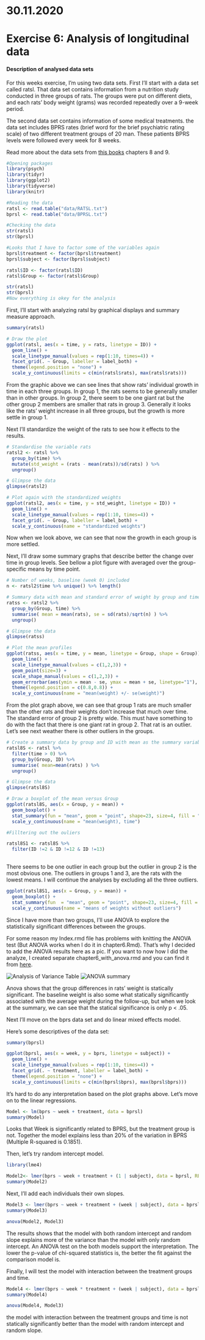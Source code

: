 # 30.11.2020 

# **Exercise 6: Analysis of longitudinal data**


#### **Description of analysed data sets**

For this weeks exercise, I'm using two data sets. First I'll start with a data set called ratsl. That data set contains information from a nutrition study conducted in three groups of rats. The groups were put on different diets, and each rats' body weight (grams) was recorded repeatedly over a 9-week period.

The second data set contains information of some medical treatments. the data set includes BPRS rates (brief word for  the brief psychiatric rating scale) of two different treatment groups of 20 man. These patients BPRS levels were followed every week for 8 weeks.

Read more about the data sets from [this books](https://mooc.helsinki.fi/pluginfile.php/143981/course/section/5444/MABS4IODS.pdf) chapters 8 and 9.

```r

#Opening packages
library(psych)
library(tidyr)
library(ggplot2)
library(tidyverse)
library(knitr)

#Reading the data
ratsl <- read.table("data/RATSL.txt")
bprsl <- read.table("data/BPRSL.txt")

#Checking the data
str(ratsl)
str(bprsl)

#Looks that I have to factor some of the variables again
bprsl$treatment <- factor(bprsl$treatment)
bprsl$subject <- factor(bprsl$subject)

ratsl$ID <- factor(ratsl$ID)
ratsl$Group <- factor(ratsl$Group)

str(ratsl)
str(bprsl)
#Now everything is okey for the analysis
```

First, I'll start with analyzing ratsl by graphical displays and summary measure approach.


```r

summary(ratsl)

# Draw the plot
ggplot(ratsl, aes(x = time, y = rats, linetype = ID)) +
  geom_line() +
  scale_linetype_manual(values = rep(1:10, times=4)) +
  facet_grid(. ~ Group, labeller = label_both) +
  theme(legend.position = "none") + 
  scale_y_continuous(limits = c(min(ratsl$rats), max(ratsl$rats)))

```

From the graphic above we can see lines that show rats' individual growth in time in each three groups. In group 1, the rats seems to be generally smaller than in other groups. In group 2, there seem to be one giant rat but the other group 2 members are smaller that rats in group 3. Generally it looks like the rats' weight increase  in all three groups, but the growth is more settle in group 1.

Next I'll standardize the weight of the rats to see how it effects to the results.

```r
# Standardise the variable rats
ratsl2 <- ratsl %>%
  group_by(time) %>%
  mutate(std_weight = (rats - mean(rats))/sd(rats) ) %>%
  ungroup()

# Glimpse the data
glimpse(ratsl2)

# Plot again with the standardized weights
ggplot(ratsl2, aes(x = time, y = std_weight, linetype = ID)) +
  geom_line() +
  scale_linetype_manual(values = rep(1:10, times=4)) +
  facet_grid(. ~ Group, labeller = label_both) +
  scale_y_continuous(name = "standardized weights")


```

Now when we look above, we can see that now the growth in each group is more settled. 

Next, I'll draw some summary graphs that describe better the change over time in group levels. See bellow a plot figure with averaged over the group-specific means by time point.


```r

# Number of weeks, baseline (week 0) included
n <- ratsl2$time %>% unique() %>% length()

# Summary data with mean and standard error of weight by group and time point
ratss <- ratsl2 %>%
  group_by(Group, time) %>%
  summarise( mean = mean(rats), se = sd(rats)/sqrt(n) ) %>%
  ungroup()

# Glimpse the data
glimpse(ratss)

# Plot the mean profiles
ggplot(ratss, aes(x = time, y = mean, linetype = Group, shape = Group)) +
  geom_line() +
  scale_linetype_manual(values = c(1,2,3)) +
  geom_point(size=3) +
  scale_shape_manual(values = c(1,2,3)) +
  geom_errorbar(aes(ymin = mean - se, ymax = mean + se, linetype="1"), width=0.3) +
  theme(legend.position = c(0.8,0.8)) +
  scale_y_continuous(name = "mean(weight) +/- se(weight)")

```

From the plot graph above, we can see that group 1 rats are much smaller than the other rats and their weights don't increase that much over time. The standard error of group 2 is pretty wide. This must have something to do with the fact that there is one giant rat in group 2. That rat is an outlier. Let's see next weather there is other outliers in the groups. 

```r


# Create a summary data by group and ID with mean as the summary variable (ignoring baseline week 0).
ratsl8S <- ratsl %>%
  filter(time > 0) %>%
  group_by(Group, ID) %>%
  summarise( mean=mean(rats) ) %>%
  ungroup()

# Glimpse the data
glimpse(ratsl8S)

# Draw a boxplot of the mean versus Group
ggplot(ratsl8S, aes(x = Group, y = mean)) +
  geom_boxplot() +
  stat_summary(fun = "mean", geom = "point", shape=23, size=4, fill = "pink") +
  scale_y_continuous(name = "mean(weight), time")

#Filltering out the ouliers

ratsl8S1 <- ratsl8S %>%
  filter(ID !=2 & ID !=12 & ID !=13)
  

```

There seems to be one outlier in each group but the outlier in group 2 is the most obvious one. The outliers in groups 1 and 3, are the rats with the lowest means. I will continue the analyses by excluding all the three outliers.

```r

ggplot(ratsl8S1, aes(x = Group, y = mean)) +
  geom_boxplot() +
  stat_summary(fun  = "mean", geom = "point", shape=23, size=4, fill = "pink") +
  scale_y_continuous(name = "means of weights without outliers")


```

Since I have more than two groups, I'll use ANOVA to explore the statistically significant differences between the groups.


For some reason my Index.rmd file has problems with knitting the ANOVA test (But ANOVA works when I do it in chapter6.Rmd). That's why I decided to add the ANOVA results here as a pic. If you want to now how I did the analyze, I created separate chapter6_with_anova.rmd and you can find it from [here](https://github.com/sallavei/IODS-project/blob/master/chapter6_with_anova.Rmd).

![Analysis of Variance Table](ANOVA rats.png)
![ANOVA summary](ANOVAsummary.PNG)

Anova shows that the group differences in rats' weight is statically significant. The baseline weight is also some what statically significantly associated with the average weight during the follow-up, but when we look at the summary, we can see that the statical significance is only p < .05. 


Next I'll move on the bprs data set and do linear mixed effects model.

Here's some descriptives of the data set:

```r
summary(bprsl)

ggplot(bprsl, aes(x = week, y = bprs, linetype = subject)) +
  geom_line() +
  scale_linetype_manual(values = rep(1:10, times=4)) +
  facet_grid(. ~ treatment, labeller = label_both) +
  theme(legend.position = "none") + 
  scale_y_continuous(limits = c(min(bprsl$bprs), max(bprsl$bprs)))

```
It's hard to do any interpretation based on the plot graphs above. Let's move on to the linear regressions.

```r
Model <- lm(bprs ~ week + treatment, data = bprsl)
summary(Model)

```
Looks that Week is significantly related to BPRS, but the treatment group is not. Together the model explains less than 20% of the variation in BPRS (Multiple R-squared is 0.1851).

Then, let's try random intercept model.

```r
library(lme4)

Model2<- lmer(bprs ~ week + treatment + (1 | subject), data = bprsl, REML = FALSE)
summary(Model2)

```

Next, I'll add each individuals their own slopes.  

```r

Model3 <- lmer(bprs ~ week + treatment + (week | subject), data = bprsl, REML = FALSE)
summary(Model3)

anova(Model2, Model3)
```

The results shows that the model with both random intercept and random slope explains more of the variance than the model with only random intercept. An ANOVA test on the both models support the interpretation. The lower the p-value of chi-squared statistics is, the better the fit against the comparison model is.

Finally, I will test the model with interaction between the treatment groups and time. 

```r

Model4 <- lmer(bprs ~ week * treatment + (week | subject), data = bprsl, REML = FALSE)
summary(Model4)

anova(Model4, Model3)
```

the model with interaction between the treatment groups and time is not statically significantly better than the model with random intercept and random slope.

